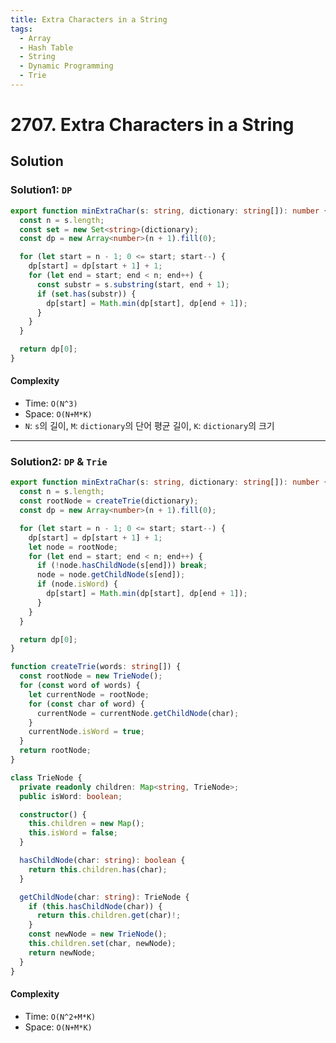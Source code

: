 ```yaml
---
title: Extra Characters in a String
tags:
  - Array
  - Hash Table
  - String
  - Dynamic Programming
  - Trie
---
```


# 2707. Extra Characters in a String

<Badges>
  <LevelBadge level="medium" />
  <TopicBadge name="Array" slug="array" />
  <TopicBadge name="Hash Table" slug="hash-table" />
  <TopicBadge name="String" slug="string" />
  <TopicBadge name="Dynamic Programming" slug="dynamic-programming" />
  <TopicBadge name="Trie" slug="trie" />
</Badges>

## Solution

### Solution1: `DP`

```typescript filename="solution.ts" copy
export function minExtraChar(s: string, dictionary: string[]): number {
  const n = s.length;
  const set = new Set<string>(dictionary);
  const dp = new Array<number>(n + 1).fill(0);

  for (let start = n - 1; 0 <= start; start--) {
    dp[start] = dp[start + 1] + 1;
    for (let end = start; end < n; end++) {
      const substr = s.substring(start, end + 1);
      if (set.has(substr)) {
        dp[start] = Math.min(dp[start], dp[end + 1]);
      }
    }
  }

  return dp[0];
}
```

#### Complexity

- Time: `O(N^3)`
- Space: `O(N+M*K)`
- `N`: `s`의 길이, `M`: `dictionary`의 단어 평균 길이, `K`: `dictionary`의 크기

---

### Solution2: `DP` & `Trie`

```typescript filename="solution.ts" copy
export function minExtraChar(s: string, dictionary: string[]): number {
  const n = s.length;
  const rootNode = createTrie(dictionary);
  const dp = new Array<number>(n + 1).fill(0);

  for (let start = n - 1; 0 <= start; start--) {
    dp[start] = dp[start + 1] + 1;
    let node = rootNode;
    for (let end = start; end < n; end++) {
      if (!node.hasChildNode(s[end])) break;
      node = node.getChildNode(s[end]);
      if (node.isWord) {
        dp[start] = Math.min(dp[start], dp[end + 1]);
      }
    }
  }

  return dp[0];
}

function createTrie(words: string[]) {
  const rootNode = new TrieNode();
  for (const word of words) {
    let currentNode = rootNode;
    for (const char of word) {
      currentNode = currentNode.getChildNode(char);
    }
    currentNode.isWord = true;
  }
  return rootNode;
}

class TrieNode {
  private readonly children: Map<string, TrieNode>;
  public isWord: boolean;

  constructor() {
    this.children = new Map();
    this.isWord = false;
  }

  hasChildNode(char: string): boolean {
    return this.children.has(char);
  }

  getChildNode(char: string): TrieNode {
    if (this.hasChildNode(char)) {
      return this.children.get(char)!;
    }
    const newNode = new TrieNode();
    this.children.set(char, newNode);
    return newNode;
  }
}
```

#### Complexity

- Time: `O(N^2+M*K)`
- Space: `O(N+M*K)`

<ProblemLink
  codingSite="leetcode"
  href="https://leetcode.com/problems/extra-characters-in-a-string"
  title="Extra Characters in a String"
/>
